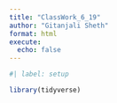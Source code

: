 ```yaml
---
title: "ClassWork_6_19"
author: "Gitanjali Sheth"
format: html
execute: 
  echo: false
---
```


```r
#| label: setup

library(tidyverse)
```

